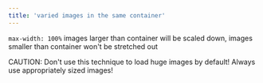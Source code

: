 ```yaml
---
title: 'varied images in the same container'
---
```


`max-width: 100%` images larger than container will be scaled down,
images smaller than container won't be stretched out

<span is-="badge" class="caution">CAUTION:</span> Don't use this technique to load huge images by default!
Always use appropriately sized images!